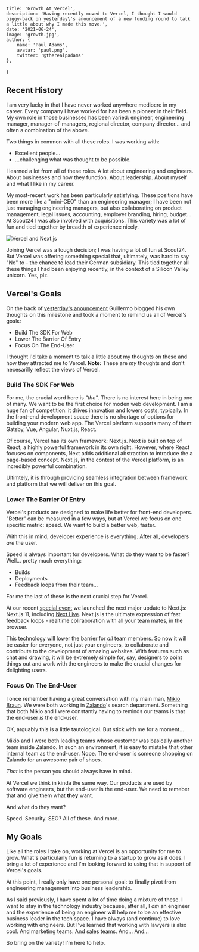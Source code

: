 
    title: 'Growth At Vercel',
    description: 'Having recently moved to Vercel, I thought I would piggy-back on yesterday\'s anouncement of a new funding round to talk a little about why I made this move.',
    date: '2021-06-24',
    image: 'growth.jpg',
    author: {
        name: 'Paul Adams',
        avatar: 'paul.png',
        twitter: '@therealpadams'
    },
}


## Recent History

I am very lucky in that I have never worked anywhere mediocre in my career. Every company I have worked for has been a pioneer in their field. My own role in those businesses has been varied: engineer, engineering manager, manager-of-managers, regional director, company director... and often a combination of the above.

Two things in common with all these roles. I was working with:

- Excellent people...
- ...challenging what was thought to be possible.

I learned a lot from all of these roles. A lot about engineering and engineers. About businesses and how they function. About leadership. About myself and what I like in my career.

My most-recent work has been particularly satisfying. These positions have been more like a "mini-CEO" than an engineering manager; I have been not just managing engineering managers, but also collaborating on product management, legal issues, accounting, employer branding, hiring, budget... At Scout24 I was also involved with acquisitions. This variety was a lot of fun and tied together by breadth of experience nicely.

![Vercel and Next.js](vercel-next.png)

Joining Vercel was a tough decision; I was having a lot of fun at Scout24. But Vercel was offering something special that, ultimately, was hard to say "No" to - the chance to lead their German subsidiary. This tied together all these things I had been enjoying recently, in the context of a Silicon Valley unicorn. Yes, plz.

## Vercel's Goals

On the back of [yesterday's anouncement](https://vercel.com/blog/series-c-102m-continue-building-the-next-web) Guillermo blogged his own thoughts on this milestone and took a moment to remind us all of Vercel's goals:

- Build The SDK For Web
- Lower The Barrier Of Entry
- Focus On The End-User

I thought I'd take a moment to talk a little about my thoughts on these and how they attracted me to Vercel. **Note:** These are _my_ thoughts and don't necesarilly reflect the views of Vercel.

### Build The SDK For Web

For me, the crucial word here is _"the"_. There is no interest here in being one of many. We want to be the first choice for moden web development. I am a huge fan of competition: it drives innovation and lowers costs, typically. In the front-end development space there is no shortage of options for building your modern web app. The Vercel platform supports many of them: Gatsby, Vue, Angular, Nuxt.js, React.

Of course, Vercel has its own framework: Next.js. Next is built on top of React; a highly powerful framework in its own right. However, where React focuses on components, Next adds additional abstraction to introduce the a page-based concept. Next.js, in the contest of the Vercel platform, is an incredibly powerful combination.

Ultimtely, it is through providing seamless integration between framework and platform that we will deliver on this goal.

### Lower The Barrier Of Entry

Vercel's products are designed to make life better for front-end developers. "Better" can be measured in a few ways, but at Vercel we focus on one specific metric: speed. We want to build a better web, faster.

With this in mind, developer experience is everything. After all, developers _are_ the user.

Speed is always important for developers. What do they want to be faster? Well... pretty much everything:

- Builds
- Deployments
- Feedback loops from their team...

For me the last of these is the next crucial step for Vercel.

At our recent [special event](https://nextjs.org/conf#room-nz80b) we launched the next major update to Next.js: Next.js 11, including [Next Live](https://nextjs.org/live). Next.js is the ultimate expression of fast feedback loops - realtime collraboration with all your team mates, in the browser.

This technology will lower the barrier for _all_ team members. So now it will be easier for everyone, not just your engineers, to collaborate and contribute to the development of amazing websites. With features such as chat and drawing, it will be extremely simple for, say, designers to point things out and work with the engineers to make the crucial changes for delighting users.

### Focus On The End-User

I once remember having a great conversation with my main man, [Mikio Braun](https://twitter.com/mikiobraun). We were both working in [Zalando](https://zalando.de)'s search department. Something that both Mikio and I were constantly having to reminds our teams is that the end-user _is_ the end-user.

OK, arguably this is a little tautological. But stick with me for a moment...

Mikio and I were both leading teams whose customer was basically another team inside Zalando. In such an environment, it is easy to mistake that other internal team as the end-user. Nope. The end-user is someone shopping on Zalando for an awesome pair of shoes.

_That_ is the person you should always have in mind.

At Vercel we think in kinda the same way. Our products are used by software engineers, but the end-user is the end-user. We need to remeber that and give them what **they** want. 

And what do they want?

Speed. Security. SEO? All of these. And more.

## My Goals

Like all the roles I take on, working at Vercel is an opportunity for me to grow. What's particularly fun is returning to a startup to grow as it does. I bring a lot of experience and I'm looking forward to using that in support of Vercel's goals.

At this point, I really only have one personal goal: to finally pivot from engineering management into business leadership.

As I said previously, I have spent a lot of time doing a mixture of these. I want to stay in the technology industry because, after all, I _am_ an engineer and the experience of being an engineer will help me to be an effective business leader in the tech space. I have always (and continue) to love working with engineers. But I've learned that working with lawyers is also cool. And marketing teams. And sales teams. And... And...

So bring on the variety! I'm here to help.